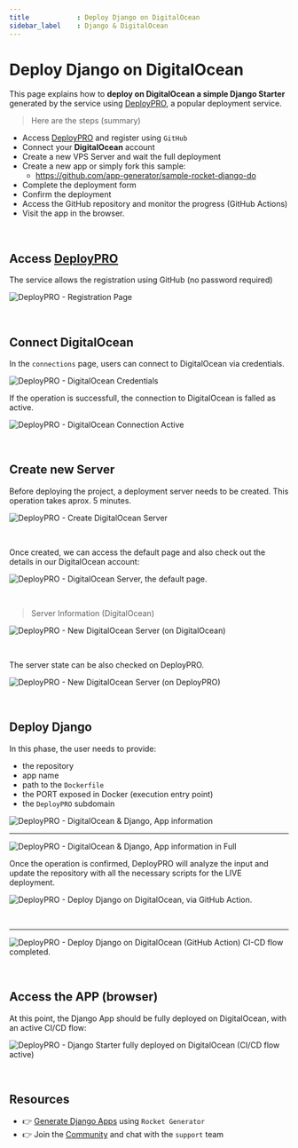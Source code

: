```yaml
---
title            : Deploy Django on DigitalOcean
sidebar_label    : Django & DigitalOcean
---
```


# Deploy Django on DigitalOcean

This page explains how to **deploy on DigitalOcean a simple Django Starter** generated by the service using [DeployPRO](https://deploypro.dev/), a popular deployment service. 

> Here are the steps (summary)

- Access [DeployPRO](https://deploypro.dev/) and register using `GitHub`
- Connect your **DigitalOcean** account
- Create a new VPS Server and wait the full deployment 
- Create a new app or simply fork this sample:
  - https://github.com/app-generator/sample-rocket-django-do
- Complete the deployment form
- Confirm the deployment 
- Access the GitHub repository and monitor the progress (GitHub Actions)
- Visit the app in the browser. 

<br />

## Access [DeployPRO](https://deploypro.dev/)

The service allows the registration using GitHub (no password required)

![DeployPRO - Registration Page](https://user-images.githubusercontent.com/51854817/263670395-cf095113-c0b1-44ab-91ef-1ca4fc871ead.jpg)
 
<br />

## Connect DigitalOcean 

In the `connections` page, users can connect to DigitalOcean via credentials. 

![DeployPRO - DigitalOcean Credentials](https://user-images.githubusercontent.com/51854817/263670358-9754098f-27a6-4161-806e-a1dc052145a3.jpg)

If the operation is successfull, the connection to DigitalOcean is falled as active. 

![DeployPRO - DigitalOcean Connection Active](https://user-images.githubusercontent.com/51070104/263751977-ba19e93a-ff28-4901-b20b-e887eae2b0b2.png)

<br />

## Create new Server 

Before deploying the project, a deployment server needs to be created. This operation takes aprox. 5 minutes. 

![DeployPRO - Create DigitalOcean Server](https://user-images.githubusercontent.com/51854817/263670380-1cc1b784-f086-4fbe-9ca4-1dd1a87c1c97.jpg)

<br />

Once created, we can access the default page and also check out the details in our DigitalOcean account: 

![DeployPRO - DigitalOcean Server, the default page.](https://user-images.githubusercontent.com/51854817/263670388-5f9d2579-2112-4f12-afe8-e19017c9ee8b.jpg)

<br />

> Server Information (DigitalOcean) 

![DeployPRO - New DigitalOcean Server (on DigitalOcean)](https://user-images.githubusercontent.com/51854817/263670350-dfec8929-a747-42f6-91cb-3ba4063e99e8.jpg)

<br />

The server state can be also checked on DeployPRO. 

![DeployPRO - New DigitalOcean Server (on DeployPRO)](https://user-images.githubusercontent.com/51854817/263670386-0fdf945d-5d11-43ef-82a3-72cb3ca3d3df.jpg)

<br />

## Deploy Django

In this phase, the user needs to provide:

- the repository 
- app name 
- path to the `Dockerfile` 
- the PORT exposed in Docker (execution entry point)
- the `DeployPRO` subdomain 

![DeployPRO - DigitalOcean & Django, App information](https://user-images.githubusercontent.com/51854817/263670359-8d6ec1fc-2078-417f-a537-406108635632.jpg)

---

![DeployPRO - DigitalOcean & Django, App information in Full](https://user-images.githubusercontent.com/51854817/263670363-6b88e8d6-49ba-4a6b-849e-7ac48752b4d1.jpg)

Once the operation is confirmed, DeployPRO will analyze the input and update the repository with all the necessary scripts for the LIVE deployment. 

![DeployPRO - Deploy Django on DigitalOcean, via GitHub Action.](https://user-images.githubusercontent.com/51854817/263670368-22e5e9e3-5186-4433-a077-edffb6a70ab8.jpg)

<br />

---

![DeployPRO - Deploy Django on DigitalOcean (GitHub Action) CI-CD flow completed.](https://user-images.githubusercontent.com/51854817/263670371-08f6193e-75d7-4282-84ee-6e6ab334f33b.jpg)

<br />

## Access the APP (browser)

At this point, the Django App should be fully deployed on DigitalOcean, with an active CI/CD flow: 

![DeployPRO - Django Starter fully deployed on DigitalOcean (CI/CD flow active)](https://user-images.githubusercontent.com/51854817/263670401-214ac050-69c2-472d-96f4-b914dc464e6f.jpg)

<br />

## Resources

- 👉 [Generate Django Apps](https://app-generator.dev/) using `Rocket Generator`
- 👉 Join the [Community](https://discord.gg/fZC6hup) and chat with the `support` team 
